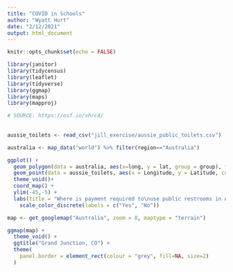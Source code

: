```yaml
---
title: "COVID in Schools"
author: "Wyatt Hurt"
date: "2/12/2021"
output: html_document
---
```


```r
knitr::opts_chunk$set(echo = FALSE)

library(janitor)
library(tidycensus)
library(leaflet)
library(tidyverse)
library(ggmap)
library(maps)
library(mapproj)
```

```r

# SOURCE: https://osf.io/xhrc4/
  
  
aussie_toilets <- read_csv("jill_exercise/aussie_public_toilets.csv")

australia <- map_data("world") %>% filter(region=="Australia")

ggplot() +
  geom_polygon(data = australia, aes(x=long, y = lat, group = group), fill="black") +
  geom_point(data = aussie_toilets, aes(x = Longitude, y = Latitude, color = factor(PaymentRequired, levels = c(TRUE,FALSE))), size = 1) +
  theme_void()+
  coord_map() +
  ylim(-45,-5) + 
  labs(title = "Where is payment required to\nuse public restrooms in Australia?", color = "Payment required?", subtitle= "It appears that Australians like free bathrooms.") + 
    scale_color_discrete(labels = c("Yes", "No"))
```

```r
map <- get_googlemap("Australia", zoom = 8, maptype = "terrain")

ggmap(map) + 
  theme_void() + 
  ggtitle("Grand Junction, CO") + 
  theme(
    panel.border = element_rect(colour = "grey", fill=NA, size=2)
  )


```

